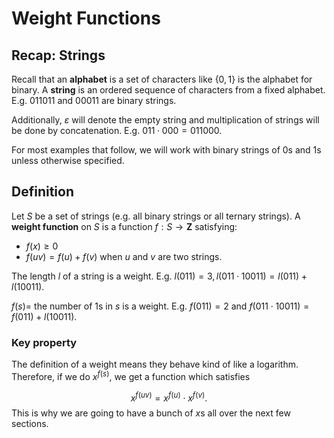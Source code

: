 # Weight Functions

## Recap: Strings

Recall that an **alphabet** is a set of characters like $\{0, 1\}$ is the alphabet for binary. A **string** is an ordered sequence of characters from a fixed alphabet. E.g. $011011$ and $00011$ are binary strings.

Additionally, $\varepsilon$ will denote the empty string and multiplication of strings will be done by concatenation. E.g. $011 \cdot 000 = 011000$.

For most examples that follow, we will work with binary strings of $0$s and $1$s unless otherwise specified.

## Definition

Let $S$ be a set of strings (e.g. all binary strings or all ternary strings). A **weight function** on $S$ is a function $f : S \to \mathbf{Z}$ satisfying:

- $f(x) \ge 0$
- $f(uv) = f(u) + f(v)$ when $u$ and $v$ are two strings.

:::{#exm-length-weight}
The length $l$ of a string is a weight. E.g. $l(011) = 3, l(011 \cdot 10011) = l(011) + l(10011)$.
:::

:::{#exm-character-weight}
$f(s) =$ the number of $1$s in $s$ is a weight. E.g. $f(011) = 2$ and $f(011 \cdot 10011) = f(011) + l(10011)$.
:::

### Key property {#sec-key-property-weights}

The definition of a weight means they behave kind of like a logarithm. Therefore, if we do $x^{f(s)}$, we get a function which satisfies

$$
x^{f(uv)} = x^{f(u)} \cdot x^{f(v)}.
$$
This is why we are going to have a bunch of $x$s all over the next few sections.
